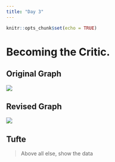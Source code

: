 ```yaml
---
title: "Day 3"
---
```


```r
knitr::opts_chunk$set(echo = TRUE)
```

# Becoming the Critic.

## Original Graph
![](http://www.perceptualedge.com/images/example9problem.gif)

## Revised Graph
![](http://www.perceptualedge.com/images/example9solution.jpg)

## Tufte
> Above all else, show the data

